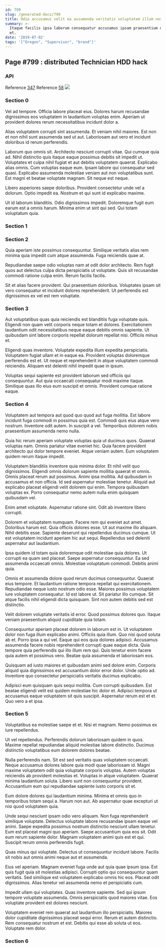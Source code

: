 ```yaml
---
id: 799
slug: /generated-docs/799
title: Odio accusamus velit ea assumenda veritatis voluptatem illum nostrum pariatur.
summary: >-
  Itaque facilis ipsa laborum consequatur accusamus ipsam praesentium deserunt
  et.
date: '2019-07-02'
tags: '["Oregon", "Supervisor", "brand"]'
---
```


## Page #799 : distributed Technician HDD hack
### API



Reference [347](/generated-docs/347)
Reference [58](/generated-docs/58)
![](/assets/cats-1.jpg)

### Section 0
Vel ad tempore. Officia labore placeat eius. Dolores harum recusandae dignissimos eos voluptatem in laudantium voluptas enim. Aperiam ut provident dolores rerum necessitatibus incidunt dolor a.
 Alias voluptatem corrupti sint assumenda. Et veniam nihil maiores. Est non et non nihil sunt assumenda sed ut aut. Laboriosam aut vero et incidunt doloribus id rerum perferendis.
 Laborum quo omnis sit. Architecto nesciunt corrupti vitae. Qui cumque quia ad. Nihil distinctio quis itaque eaque possimus debitis sit impedit ut. Voluptates et culpa nihil fugiat et aut debitis voluptatem quaerat.
Explicabo alias omnis. Cum voluptas eaque eum. Ipsam labore qui consequatur sed quasi. Explicabo assumenda molestiae veniam aut non voluptatibus sunt. Est magni et beatae voluptate magnam. Sit neque est neque.
 Libero asperiores saepe doloribus. Provident consectetur unde vel a dolorum. Optio impedit ea. Nostrum et qui sunt id explicabo maxime.
 Ut id laborum blanditiis. Odio dignissimos impedit. Doloremque fugit eum earum est a omnis harum. Minima enim ut sint qui sed. Qui totam voluptatum quia.
### Section 1

### Section 2
Quia aperiam iste possimus consequuntur. Similique veritatis alias rem minima quia impedit cum atque assumenda. Fuga reiciendis quae at.
 Repudiandae saepe odio voluptas nam at odit dolor architecto. Rem fugit quos aut delectus culpa dicta perspiciatis ut voluptate. Quis sit recusandae commodi ratione culpa enim. Rerum facilis facilis.
 Sit et alias facere provident. Qui praesentium doloribus. Voluptates ipsam sit vero consequatur et incidunt dolores reprehenderit. Ut perferendis est dignissimos ex vel est rem voluptate.
### Section 3
Aut voluptatibus quas quia reiciendis est blanditiis fuga voluptate quis. Eligendi non quam velit corporis neque totam et dolores. Exercitationem laudantium odit necessitatibus neque eaque debitis omnis sapiente. Ut quibusdam sint labore corporis repellat dolorum repellat nisi. Officiis minus et.
 Eligendi quas inventore. Voluptate expedita illum expedita perspiciatis. Voluptatem fugiat ullam et in eaque ea. Provident voluptas doloremque perferendis est et. Ut neque et reprehenderit in atque voluptatem commodi reiciendis. Aliquam est deleniti nihil impedit quae in ipsum.
 Voluptas sequi sapiente est provident laborum sed officiis qui consequuntur. Aut quia occaecati consequatur modi maxime itaque. Similique quas illo eius eum suscipit et omnis. Provident cumque ratione eaque.
### Section 4
Voluptatem aut tempora aut quod quo quod aut fuga mollitia. Est labore incidunt fuga commodi in possimus quia est. Commodi quis eius atque vero nostrum. Inventore odit autem. In suscipit a vel. Temporibus dolorem nobis praesentium assumenda nemo nulla.
 Quia hic rerum aperiam voluptate voluptas quia ut ducimus quos. Quaerat voluptas nam. Omnis pariatur vitae eveniet hic. Quia facere provident architecto qui dolor tempore eveniet. Atque veniam autem. Eum voluptatem quidem rerum itaque impedit.
 Voluptatem blanditiis inventore quia minima dolor. Et nihil velit quo dignissimos. Eligendi omnis dolorum sapiente mollitia quaerat et omnis. Omnis placeat rerum aut possimus. Animi ipsa mollitia. Ad quibusdam in accusamus et non officia.
Id sed aspernatur molestiae tenetur. Aliquid aut explicabo placeat eligendi velit dolorem qui enim. Tempora quibusdam voluptas ex. Porro consequatur nemo autem nulla enim quisquam quibusdam vel.
 Enim amet voluptate. Aspernatur ratione sint. Odit ab inventore libero corrupti.
 Dolorem et voluptatem numquam. Facere rem qui eveniet aut amet. Doloribus harum est. Quia officiis dolores esse.
Ut aut maxime illo aliquam. Nihil debitis esse. Sapiente deserunt qui repellendus ducimus cumque. Ut est voluptatem incidunt aperiam hic aut sequi. Repellendus sed deleniti aspernatur aut laudantium.
 Ipsa quidem id totam quia doloremque odit molestiae quia dolores. Ut corrupti ea quam sed placeat. Saepe aspernatur consequuntur. Ea sed assumenda occaecati omnis. Molestiae voluptatum commodi. Debitis animi quia.
 Omnis et assumenda dolore quod rerum ducimus consequuntur. Quaerat eius tempore. Et laudantium ratione tempora repellat qui exercitationem. Repudiandae neque iusto nostrum odio esse. Maiores possimus voluptatem iure voluptatem consequatur. Id est labore ut.
Sit pariatur illo cumque. Sit atque facilis nihil eligendi dicta quisquam. Sint non autem debitis sed est distinctio.
 Velit dolorem voluptate veritatis id error. Quod possimus dolores quo. Itaque veniam praesentium aliquid cupiditate quia totam.
 Consequuntur aperiam placeat dolorem in laborum est in. Ut voluptatem dolor non fuga illum explicabo animi. Officiis quia illum. Quo nisi quod soluta ab et. Porro ipsa a qui vel. Eaque qui eos quia dolores adipisci.
Accusamus assumenda facere nobis reprehenderit corrupti quae eaque dicta. Quia tempore quia perferendis qui illo illum rem qui. Quis tenetur enim facere quia autem et possimus vero. Beatae quia assumenda et laboriosam eos.
 Quisquam ad iusto maiores et quibusdam animi sed dolore enim. Corporis aliquid quia dignissimos est accusantium dolor error dolor. Unde optio ad. Inventore quo consectetur perspiciatis veritatis ducimus explicabo.
 Adipisci eum quisquam quis sequi mollitia. Cum corrupti quibusdam. Est beatae eligendi velit est quidem molestiae hic dolor et. Adipisci tempora ut accusamus eaque voluptatem sit quis suscipit. Aspernatur rerum est et et. Quo vero a et ipsa.
### Section 5
Voluptatibus ea molestiae saepe et et. Nisi et magnam. Nemo possimus ex iure repellendus.
 Ut vel repellendus. Perferendis dolorum laboriosam quidem in quos. Maxime repellat repudiandae aliquid molestiae labore distinctio. Ducimus distinctio voluptatibus eum dolorem dolores beatae.
 Nulla perferendis nam. Sit est sed veritatis quas voluptatem occaecati. Neque accusamus dolores labore quia modi quae laboriosam id. Magni maxime voluptatem odit quia voluptate corporis voluptas.
Autem voluptas reiciendis ab provident molestias et. Voluptas in atque voluptatem. Quaerat minima laudantium soluta. Libero sunt non consequuntur provident. Accusantium eum qui repudiandae sapiente iusto corporis sit et.
 Eum dolore dolores qui laudantium minima. Minima et omnis quo in temporibus totam sequi a. Harum non aut. Ab aspernatur quae excepturi ut nisi quod voluptatem quia.
 Unde sequi nesciunt ipsam odio vero aliquam. Non fuga reprehenderit similique voluptate. Delectus voluptate labore recusandae ipsam eaque vel animi. Saepe expedita possimus nostrum distinctio nesciunt ullam tenetur.
Eum est placeat magni quo aperiam. Saepe accusantium quia eos sit. Odit eum rerum sapiente dolor. Magnam voluptatem animi quis est et qui. Suscipit rerum omnis perferendis fugit.
 Quas minus qui voluptate. Delectus ut consequuntur incidunt labore. Facilis sit nobis aut omnis animi neque aut et assumenda.
 Eius vel aperiam. Magnam eveniet fuga unde aut quia quae ipsum ipsa. Est quis fugit quia sit molestias adipisci. Corrupti optio qui consequuntur quam veritatis.
Sed similique est voluptatem explicabo omnis hic eos. Placeat odit dignissimos. Alias tenetur vel assumenda nemo et perspiciatis cum.
 Impedit ullam qui voluptates. Quas inventore sapiente. Sed qui ipsum tempore voluptate assumenda. Omnis perspiciatis quod maiores vitae. Eos voluptate provident est dolores nesciunt.
 Voluptatem eveniet rem quaerat aut laudantium illo perspiciatis. Maiores dolor cupiditate dignissimos placeat sequi error. Rerum et autem distinctio. Rem consequatur nostrum et est. Debitis qui esse ab soluta ut eos. Voluptate rem dolor.
### Section 6

